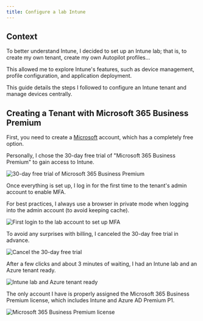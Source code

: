 ```yaml
---
title: Configure a lab Intune
---
```

## Context

To better understand Intune, I decided to set up an Intune lab; that is, to create my own tenant, create my own Autopilot profiles...

This allowed me to explore Intune's features, such as device management, profile configuration, and application deployment.

This guide details the steps I followed to configure an Intune tenant and manage devices centrally.

## Creating a Tenant with Microsoft 365 Business Premium

First, you need to create a [Microsoft](https://www.microsoft.com/en-us/microsoft-365/business/compare-all-microsoft-365-business-products) account, which has a completely free option.

Personally, I chose the 30-day free trial of "Microsoft 365 Business Premium" to gain access to Intune.

![30-day free trial of Microsoft 365 Business Premium](/images/intune/intune-lab/m365-business-premium-tenant-intune-start-1.png)

Once everything is set up, I log in for the first time to the tenant's admin account to enable MFA.

<Callout type="warn">
For best practices, I always use a browser in private mode when logging into the admin account (to avoid keeping cache).
</Callout>

![First login to the lab account to set up MFA](/images/intune/intune-lab/m365-business-premium-tenant-intune-start-2.png)

To avoid any surprises with billing, I canceled the 30-day free trial in advance.

![Cancel the 30-day free trial](/images/intune/intune-lab/m365-business-premium-tenant-intune-start-3.png)

After a few clicks and about 3 minutes of waiting, I had an Intune lab and an Azure tenant ready.

![Intune lab and Azure tenant ready](/images/intune/intune-lab/m365-business-premium-tenant-intune-start-4.png)

The only account I have is properly assigned the Microsoft 365 Business Premium license, which includes Intune and Azure AD Premium P1.

![Microsoft 365 Business Premium license](/images/intune/intune-lab/m365-business-premium-tenant-intune-start-5.png)